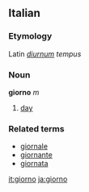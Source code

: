 ==Italian==
===Etymology===
Latin ''[[diurnum]] tempus''
===Noun===
'''giorno''' ''m''

# [[day]]

===Related terms===
*[[giornale]]
*[[giornante]]
*[[giornata]]

[[it:giorno]]
[[ja:giorno]]